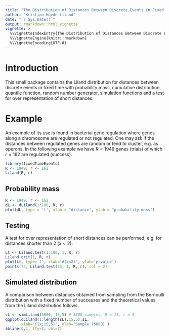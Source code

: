 ```yaml
---
title: "The Distribution of Distances Between Discrete Events in Fixed Time"
author: "Kristian Hovde Liland"
date: "`r Sys.Date()`"
output: rmarkdown::html_vignette
vignette: >
  %\VignetteIndexEntry{The Distribution of Distances Between Discrete Events in Fixed Time}
  %\VignetteEngine{knitr::rmarkdown}
  %\VignetteEncoding{UTF-8}
---
```


# Introduction

This small package contains the Liland distribution for distances between discrete events in fixed time with probability mass, cumulative distribution, quantile function, random number generator, simulation functions and a test for over representation of short distances.

# Example

An example of its use is found in bacterial gene regulation where genes along a chromosome are regulated or not regulated. One may ask if the distances between regulated genes are random or tend to cluster, e.g. as operons. In the following example we have $R=1949$ genes (trials) of which $r=162$ are regulated (success).

```r
library(fixedTimeEvents)
R <- 1949; r <- 162
Liland(R, r)
```

\pagebreak

## Probability mass

```r
R <- 1949; r <- 162
dL <- dLiland(1:100, R, r)
plot(dL, type = 'l', xlab = "distance", ylab = "probability mass")
```
  
## Testing

A test for over representation of short distances can be performed, e.g. for distances shorter than 2 ($x<2$).

```r
Lt <- Liland.test(1:100, 1, R, r)
Liland.crit(1, R, r)
plot(Lt, type='l', xlab='#(x<2)', ylab='p-value')
points(73, Liland.test(73, 1, R, r), col = 2)
```
  
## Simulated distribution

A comparison between distances obtained from sampling from the Bernoulli distribution with
a fixed number of successes and the theoretical values from the Liland distribution follows.

```r
sL <- simLiland(5000, 15,5) # 5000 samples, R = 15, r = 5
qqplot(dLiland(1:length(sL),15,5),sL,
       xlab='F(x;15,5)', ylab='Sample (5000)')
abline(0,1, lty=2, col=2)
```

